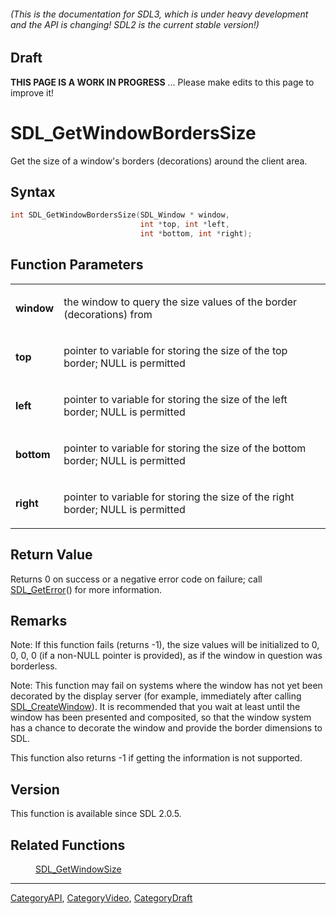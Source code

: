 ====== (This is the documentation for SDL3, which is under heavy development and the API is changing! SDL2 is the current stable version!) ======

== Draft ==

'''THIS PAGE IS A WORK IN PROGRESS''' ... Please make edits to this page to improve it!



<!-- #*^*^*^*^*See https://wiki.libsdl.org/SGFunctions for details on editing this page*^*^*^*^* -->
= SDL_GetWindowBordersSize =

Get the size of a window's borders (decorations) around the client area.

== Syntax ==

<syntaxhighlight lang='c'>
int SDL_GetWindowBordersSize(SDL_Window * window,
                             int *top, int *left,
                             int *bottom, int *right);
</syntaxhighlight>

== Function Parameters ==

{|
|'''window'''
|the window to query the size values of the border (decorations) from
|-
|'''top'''
|pointer to variable for storing the size of the top border; NULL is permitted
|-
|'''left'''
|pointer to variable for storing the size of the left border; NULL is permitted
|-
|'''bottom'''
|pointer to variable for storing the size of the bottom border; NULL is permitted
|-
|'''right'''
|pointer to variable for storing the size of the right border; NULL is permitted
|}

== Return Value ==

Returns 0 on success or a negative error code on failure; call
[[SDL_GetError]]() for more information.

== Remarks ==

Note: If this function fails (returns -1), the size values will be
initialized to 0, 0, 0, 0 (if a non-NULL pointer is provided), as if the
window in question was borderless.

Note: This function may fail on systems where the window has not yet been
decorated by the display server (for example, immediately after calling
[[SDL_CreateWindow]]). It is recommended that you wait at least until the
window has been presented and composited, so that the window system has a
chance to decorate the window and provide the border dimensions to SDL.

This function also returns -1 if getting the information is not supported.

== Version ==

This function is available since SDL 2.0.5.

== Related Functions ==

:[[SDL_GetWindowSize]]

----
[[CategoryAPI]], [[CategoryVideo]], [[CategoryDraft]]
<!-- #See the Style Guide for instructions on editing the footer. -->


